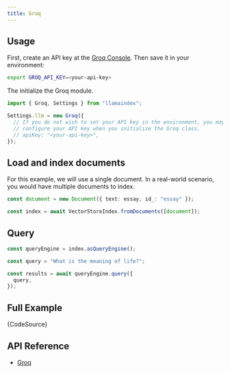 ```yaml
---
title: Groq
---
```


## Usage

First, create an API key at the [Groq Console](https://console.groq.com/keys). Then save it in your environment:

```bash
export GROQ_API_KEY=<your-api-key>
```

The initialize the Groq module.

```ts
import { Groq, Settings } from "llamaindex";

Settings.llm = new Groq({
  // If you do not wish to set your API key in the environment, you may
  // configure your API key when you initialize the Groq class.
  // apiKey: "<your-api-key>",
});
```

## Load and index documents

For this example, we will use a single document. In a real-world scenario, you would have multiple documents to index.

```ts
const document = new Document({ text: essay, id_: "essay" });

const index = await VectorStoreIndex.fromDocuments([document]);
```

## Query

```ts
const queryEngine = index.asQueryEngine();

const query = "What is the meaning of life?";

const results = await queryEngine.query({
  query,
});
```

## Full Example

<CodeBlock language="ts" showLineNumbers>
  {CodeSource}
</CodeBlock>

## API Reference

- [Groq](/docs/api/classes/Groq)
